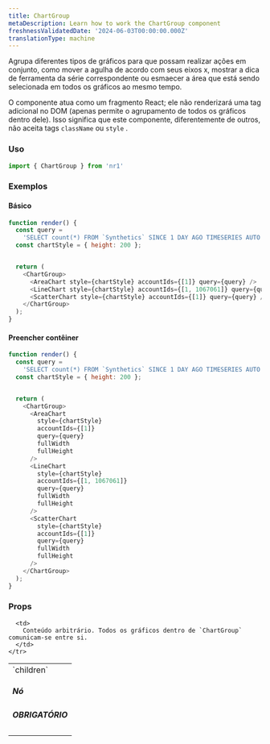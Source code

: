 ```yaml
---
title: ChartGroup
metaDescription: Learn how to work the ChartGroup component
freshnessValidatedDate: '2024-06-03T00:00:00.000Z'
translationType: machine
---
```


Agrupa diferentes tipos de gráficos para que possam realizar ações em conjunto, como mover a agulha de acordo com seus eixos x, mostrar a dica de ferramenta da série correspondente ou esmaecer a área que está sendo selecionada em todos os gráficos ao mesmo tempo.

O componente atua como um fragmento React; ele não renderizará uma tag adicional no DOM (apenas permite o agrupamento de todos os gráficos dentro dele). Isso significa que este componente, diferentemente de outros, não aceita tags `className` ou `style` .

### Uso

```js
import { ChartGroup } from 'nr1'
```

### Exemplos

#### Básico

```js
function render() {
  const query =
    'SELECT count(*) FROM `Synthetics` SINCE 1 DAY AGO TIMESERIES AUTO FACET jobType';
  const chartStyle = { height: 200 };


  return (
    <ChartGroup>
      <AreaChart style={chartStyle} accountIds={[1]} query={query} />
      <LineChart style={chartStyle} accountIds={[1, 1067061]} query={query} />
      <ScatterChart style={chartStyle} accountIds={[1]} query={query} />
    </ChartGroup>
  );
}
```

#### Preencher contêiner

```js
function render() {
  const query =
    'SELECT count(*) FROM `Synthetics` SINCE 1 DAY AGO TIMESERIES AUTO FACET jobType';
  const chartStyle = { height: 200 };


  return (
    <ChartGroup>
      <AreaChart
        style={chartStyle}
        accountIds={[1]}
        query={query}
        fullWidth
        fullHeight
      />
      <LineChart
        style={chartStyle}
        accountIds={[1, 1067061]}
        query={query}
        fullWidth
        fullHeight
      />
      <ScatterChart
        style={chartStyle}
        accountIds={[1]}
        query={query}
        fullWidth
        fullHeight
      />
    </ChartGroup>
  );
}
```

### Props

<table>
  <tbody>
    <tr>
      <td>
        `children` <h5>Nó</h5> <h5>OBRIGATÓRIO</h5>
      </td>

      <td>
        Conteúdo arbitrário. Todos os gráficos dentro de `ChartGroup` comunicam-se entre si.
      </td>
    </tr>
  </tbody>
</table>